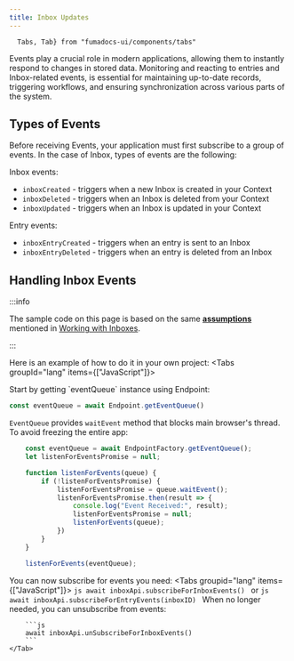 ```yaml
---
title: Inbox Updates
---
```


      Tabs, Tab} from "fumadocs-ui/components/tabs"


Events play a crucial role in modern applications, allowing them to instantly respond to changes in stored data. Monitoring and reacting to entries and Inbox-related events, is essential for maintaining up-to-date records, triggering workflows, and ensuring synchronization across various parts of the system.

## Types of Events

Before receiving Events, your application must first subscribe to a group of events.
In the case of Inbox, types of events are the following:

Inbox events:
- `inboxCreated` - triggers when a new Inbox is created in your Context
- `inboxDeleted` - triggers when an Inbox is deleted from your Context
- `inboxUpdated` - triggers when an Inbox is updated in your Context

Entry events:
- `inboxEntryCreated` - triggers when an entry is sent to an Inbox
- `inboxEntryDeleted` - triggers when an entry is deleted from an Inbox

## Handling Inbox Events

:::info

The sample code on this page is based on the same **[assumptions](./usage#initial-assumptions)** mentioned in [Working with Inboxes](./usage).

:::

Here is an example of how to do it in your own project:
<Tabs groupId="lang" items={["JavaScript"]}>

<Tab >
Start by getting `eventQueue` instance using Endpoint:

```js
const eventQueue = await Endpoint.getEventQueue()
```

`EventQueue` provides `waitEvent` method that blocks main browser's thread.
To avoid freezing the entire app:

```js
    const eventQueue = await EndpointFactory.getEventQueue();
    let listenForEventsPromise = null;

    function listenForEvents(queue) {
        if (!listenForEventsPromise) {
            listenForEventsPromise = queue.waitEvent();
            listenForEventsPromise.then(result => {
                console.log("Event Received:", result);
                listenForEventsPromise = null;
                listenForEvents(queue);
            })
        }
    }

    listenForEvents(eventQueue);
```
</Tab>
</Tabs>

You can now subscribe for events you need:
<Tabs groupid="lang" items={["JavaScript"]}>
    <Tab >
        ```js
        await inboxApi.subscribeForInboxEvents()
        ```
        or
        ```js
        await inboxApi.subscribeForEntryEvents(inboxID)
        ```
        When no longer needed, you can unsubscribe from events:

        ```js
        await inboxApi.unSubscribeForInboxEvents()
        ```
    </Tab>
</Tabs>
